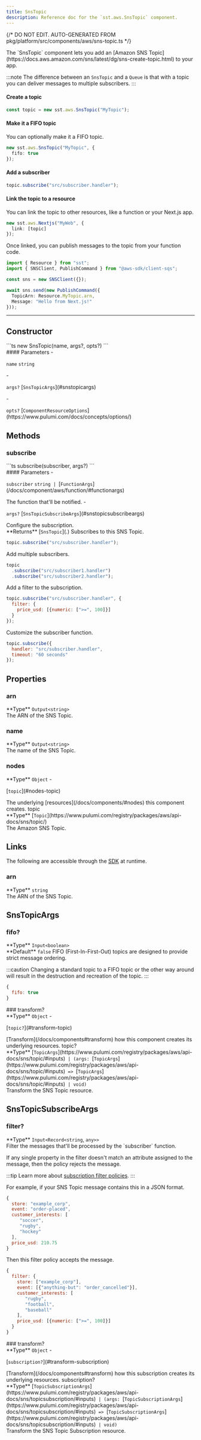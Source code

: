 ```yaml
---
title: SnsTopic
description: Reference doc for the `sst.aws.SnsTopic` component.
---
```


{/* DO NOT EDIT. AUTO-GENERATED FROM pkg/platform/src/components/aws/sns-topic.ts */}


<div class="tsdoc">

<Section type="about">
The `SnsTopic` component lets you add an [Amazon SNS Topic](https://docs.aws.amazon.com/sns/latest/dg/sns-create-topic.html) to your app.

:::note
The difference between an `SnsTopic` and a `Queue` is that with a topic you can deliver messages to multiple subscribers.
:::

#### Create a topic

```ts
const topic = new sst.aws.SnsTopic("MyTopic");
```

#### Make it a FIFO topic

You can optionally make it a FIFO topic.

```ts {2}
new sst.aws.SnsTopic("MyTopic", {
  fifo: true
});
```

#### Add a subscriber

```ts
topic.subscribe("src/subscriber.handler");
```

#### Link the topic to a resource

You can link the topic to other resources, like a function or your Next.js app.

```ts
new sst.aws.Nextjs("MyWeb", {
  link: [topic]
});
```

Once linked, you can publish messages to the topic from your function code.

```ts title="app/page.tsx" {1,7}
import { Resource } from "sst";
import { SNSClient, PublishCommand } from "@aws-sdk/client-sqs";

const sns = new SNSClient({});

await sns.send(new PublishCommand({
  TopicArn: Resource.MyTopic.arn,
  Message: "Hello from Next.js!"
}));
```
</Section>

---

## Constructor

<Segment>
<Section type="signature">
```ts
new SnsTopic(name, args?, opts?)
```
</Section>

<Section type="parameters">
#### Parameters
- <p><code class="key">name</code> <code class="primitive">string</code></p>
- <p><code class="key">args?</code> [<code class="type">SnsTopicArgs</code>](#snstopicargs)</p>
- <p><code class="key">opts?</code> [<code class="type">ComponentResourceOptions</code>](https://www.pulumi.com/docs/concepts/options/)</p>
</Section>
</Segment>

## Methods

### subscribe
<Segment>
<Section type="signature">
```ts
subscribe(subscriber, args?)
```
</Section>

<Section type="parameters">
#### Parameters
- <p><code class="key">subscriber</code> <code class="primitive">string</code><code class="symbol"> | </code>[<code class="type">FunctionArgs</code>](/docs/component/aws/function/#functionargs)</p>
The function that'll be notified.
- <p><code class="key">args?</code> [<code class="type">SnsTopicSubscribeArgs</code>](#snstopicsubscribeargs)</p>
Configure the subscription.
</Section>

<InlineSection>
**Returns** [<code class="type">SnsTopic</code>](.)
</InlineSection>
Subscribes to this SNS Topic.

```js
topic.subscribe("src/subscriber.handler");
```

Add multiple subscribers.

```js
topic
  .subscribe("src/subscriber1.handler")
  .subscribe("src/subscriber2.handler");
```

Add a filter to the subscription.

```js
topic.subscribe("src/subscriber.handler", {
  filter: {
    price_usd: [{numeric: [">=", 100]}]
  }
});
```

Customize the subscriber function.

```js
topic.subscribe({
  handler: "src/subscriber.handler",
  timeout: "60 seconds"
});
```
</Segment>

## Properties

### arn
<Segment>
<Section type="parameters">
<InlineSection>
**Type** <code class="primitive">Output</code><code class="symbol">&lt;</code><code class="primitive">string</code><code class="symbol">&gt;</code>
</InlineSection>
</Section>
The ARN of the SNS Topic.
</Segment>

### name
<Segment>
<Section type="parameters">
<InlineSection>
**Type** <code class="primitive">Output</code><code class="symbol">&lt;</code><code class="primitive">string</code><code class="symbol">&gt;</code>
</InlineSection>
</Section>
The name of the SNS Topic.
</Segment>

### nodes
<Segment>
<Section type="parameters">
<InlineSection>
**Type** <code class="primitive">Object</code>
</InlineSection>
- <p>[<code class="key">topic</code>](#nodes-topic)</p>
</Section>
The underlying [resources](/docs/components/#nodes) this component creates.
</Segment>
<NestedTitle id="nodes-topic" Tag="h4" parent="nodes.">topic</NestedTitle>
<Segment>
<Section type="parameters">
<InlineSection>
**Type** [<code class="type">Topic</code>](https://www.pulumi.com/registry/packages/aws/api-docs/sns/topic/)
</InlineSection>
</Section>
The Amazon SNS Topic.
</Segment>

## Links

The following are accessible through the [SDK](/docs/reference/sdk/) at runtime.

### arn
<Segment>
<Section type="parameters">
<InlineSection>
**Type** <code class="primitive">string</code>
</InlineSection>
</Section>
The ARN of the SNS Topic.
</Segment>

## SnsTopicArgs
### fifo?
<Segment>
<Section type="parameters">
<InlineSection>
**Type** <code class="primitive">Input</code><code class="symbol">&lt;</code><code class="primitive">boolean</code><code class="symbol">&gt;</code>
</InlineSection>
</Section>

<InlineSection>
**Default** <code class="primitive">false</code>
</InlineSection>
FIFO (First-In-First-Out) topics are designed to provide strict message ordering.

:::caution
Changing a standard topic to a FIFO topic or the other way around will result in the destruction and recreation of the topic.
:::

```js
{
  fifo: true
}
```
</Segment>
### transform?
<Segment>
<Section type="parameters">
<InlineSection>
**Type** <code class="primitive">Object</code>
</InlineSection>
- <p>[<code class="key">topic?</code>](#transform-topic)</p>
</Section>
[Transform](/docs/components#transform) how this component creates its underlying
resources.

</Segment>
<NestedTitle id="transform-topic" Tag="h4" parent="transform.">topic?</NestedTitle>
<Segment>
<Section type="parameters">
<InlineSection>
**Type** [<code class="type">TopicArgs</code>](https://www.pulumi.com/registry/packages/aws/api-docs/sns/topic/#inputs)<code class="symbol"> | </code><code class="symbol">(</code><code class="primitive">args</code><code class="symbol">: </code>[<code class="type">TopicArgs</code>](https://www.pulumi.com/registry/packages/aws/api-docs/sns/topic/#inputs)<code class="symbol"> => </code>[<code class="type">TopicArgs</code>](https://www.pulumi.com/registry/packages/aws/api-docs/sns/topic/#inputs)<code class="symbol"> | </code><code class="primitive">void</code><code class="symbol">)</code>
</InlineSection>
</Section>
Transform the SNS Topic resource.

</Segment>

## SnsTopicSubscribeArgs
### filter?
<Segment>
<Section type="parameters">
<InlineSection>
**Type** <code class="primitive">Input</code><code class="symbol">&lt;</code><code class="primitive">Record</code><code class="symbol">&lt;</code><code class="primitive">string</code>, <code class="primitive">any</code><code class="symbol">&gt;</code><code class="symbol">&gt;</code>
</InlineSection>
</Section>
Filter the messages that'll be processed by the `subscriber` function.

If any single property in the filter doesn't match
an attribute assigned to the message, then the policy rejects the message.

:::tip
Learn more about [subscription filter policies](https://docs.aws.amazon.com/sns/latest/dg/sns-subscription-filter-policies.html).
:::

For example, if your SNS Topic message contains this in a JSON format.
```js
{
  store: "example_corp",
  event: "order-placed",
  customer_interests: [
     "soccer",
     "rugby",
     "hockey"
  ],
  price_usd: 210.75
}
```

Then this filter policy accepts the message.

```js
{
  filter: {
    store: ["example_corp"],
    event: [{"anything-but": "order_cancelled"}],
    customer_interests: [
       "rugby",
       "football",
       "baseball"
    ],
    price_usd: [{numeric: [">=", 100]}]
  }
}
```
</Segment>
### transform?
<Segment>
<Section type="parameters">
<InlineSection>
**Type** <code class="primitive">Object</code>
</InlineSection>
- <p>[<code class="key">subscription?</code>](#transform-subscription)</p>
</Section>
[Transform](/docs/components#transform) how this subscription creates its underlying
resources.

</Segment>
<NestedTitle id="transform-subscription" Tag="h4" parent="transform.">subscription?</NestedTitle>
<Segment>
<Section type="parameters">
<InlineSection>
**Type** [<code class="type">TopicSubscriptionArgs</code>](https://www.pulumi.com/registry/packages/aws/api-docs/sns/topicsubscription/#inputs)<code class="symbol"> | </code><code class="symbol">(</code><code class="primitive">args</code><code class="symbol">: </code>[<code class="type">TopicSubscriptionArgs</code>](https://www.pulumi.com/registry/packages/aws/api-docs/sns/topicsubscription/#inputs)<code class="symbol"> => </code>[<code class="type">TopicSubscriptionArgs</code>](https://www.pulumi.com/registry/packages/aws/api-docs/sns/topicsubscription/#inputs)<code class="symbol"> | </code><code class="primitive">void</code><code class="symbol">)</code>
</InlineSection>
</Section>
Transform the SNS Topic Subscription resource.

</Segment>
</div>